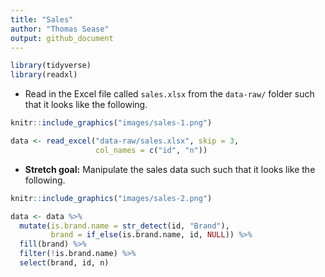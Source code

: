 ```yaml
---
title: "Sales"
author: "Thomas Sease"
output: github_document
---
```


```r
library(tidyverse)
library(readxl)
```

-   Read in the Excel file called `sales.xlsx` from the `data-raw/` folder such that it looks like the following.

```r
knitr::include_graphics("images/sales-1.png")
```

```r
data <- read_excel("data-raw/sales.xlsx", skip = 3, 
                   col_names = c("id", "n"))

```

-   **Stretch goal:** Manipulate the sales data such such that it looks like the following.

```r
knitr::include_graphics("images/sales-2.png")
```

```r
data <- data %>% 
  mutate(is.brand.name = str_detect(id, "Brand"), 
         brand = if_else(is.brand.name, id, NULL)) %>% 
  fill(brand) %>% 
  filter(!is.brand.name) %>% 
  select(brand, id, n)
  


```
